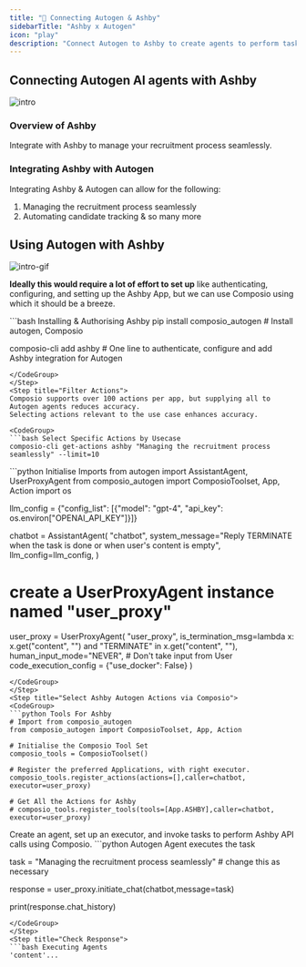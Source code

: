 ```yaml
---
title: "🚀 Connecting Autogen & Ashby"
sidebarTitle: "Ashby x Autogen"
icon: "play"
description: "Connect Autogen to Ashby to create agents to perform tasks using natural language"
---
```


## Connecting Autogen AI agents with Ashby
![intro](/media/intro.jpg)

### Overview of Ashby

Integrate with Ashby to manage your recruitment process seamlessly.

### Integrating Ashby with Autogen

Integrating Ashby & Autogen can allow for the following:

1. Managing the recruitment process seamlessly
2. Automating candidate tracking
& so many more

## Using Autogen with Ashby
![intro-gif](/media/intro.gif)
<Steps>
<Step title="Setting Up the Environment">

**Ideally this would require a lot of effort to set up** like authenticating, configuring, and setting up the Ashby App, but we can use Composio using which it should be a breeze.

<CodeGroup>
```bash Installing & Authorising Ashby
pip install composio_autogen # Install autogen, Composio 

composio-cli add ashby # One line to authenticate, configure and add Ashby integration for Autogen
```
</CodeGroup>
</Step>
<Step title="Filter Actions">
Composio supports over 100 actions per app, but supplying all to Autogen agents reduces accuracy.
Selecting actions relevant to the use case enhances accuracy.

<CodeGroup>
```bash Select Specific Actions by Usecase
composio-cli get-actions ashby "Managing the recruitment process seamlessly" --limit=10
```
</CodeGroup>

</Step>
<Step title="Import Base Packages">

<CodeGroup>
```python Initialise Imports
from autogen import AssistantAgent, UserProxyAgent
from composio_autogen import ComposioToolset, App, Action
import os

llm_config = {"config_list": [{"model": "gpt-4", "api_key": os.environ["OPENAI_API_KEY"]}]}

chatbot = AssistantAgent(
    "chatbot",
    system_message="Reply TERMINATE when the task is done or when user's content is empty",
    llm_config=llm_config,
)

# create a UserProxyAgent instance named "user_proxy"
user_proxy = UserProxyAgent(
    "user_proxy",
    is_termination_msg=lambda x: x.get("content", "") and "TERMINATE" in x.get("content", ""),
    human_input_mode="NEVER", # Don't take input from User
    code_execution_config = {"use_docker": False}
)
```
</CodeGroup>
</Step>
<Step title="Select Ashby Autogen Actions via Composio">
<CodeGroup>
```python Tools For Ashby
# Import from composio_autogen
from composio_autogen import ComposioToolset, App, Action

# Initialise the Composio Tool Set
composio_tools = ComposioToolset()

# Register the preferred Applications, with right executor. 
composio_tools.register_actions(actions=[],caller=chatbot, executor=user_proxy)

# Get All the Actions for Ashby
# composio_tools.register_tools(tools=[App.ASHBY],caller=chatbot, executor=user_proxy) 
```
</CodeGroup>
</Step>
<Step title="Execute the Agent">
Create an agent, set up an executor, and invoke tasks to perform Ashby API calls using Composio. 
<CodeGroup>
```python Autogen Agent executes the task

task = "Managing the recruitment process seamlessly" # change this as necessary

response = user_proxy.initiate_chat(chatbot,message=task)

print(response.chat_history)
```
</CodeGroup>
</Step>
<Step title="Check Response">
```bash Executing Agents
'content'...
```
</Step>
</Steps>
